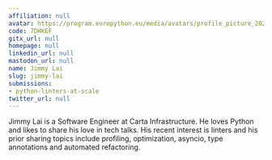 ```yaml
---
affiliation: null
avatar: https://program.europython.eu/media/avatars/profile_picture_202105_HCxWsMb.jpg
code: 7DHKEF
gitx_url: null
homepage: null
linkedin_url: null
mastodon_url: null
name: Jimmy Lai
slug: jimmy-lai
submissions:
- python-linters-at-scale
twitter_url: null
---
```


Jimmy Lai is a Software Engineer at Carta Infrastructure. He loves Python and likes to share his love in tech talks. His recent interest is linters and his prior sharing topics include profiling, optimization, asyncio, type annotations and automated refactoring.
